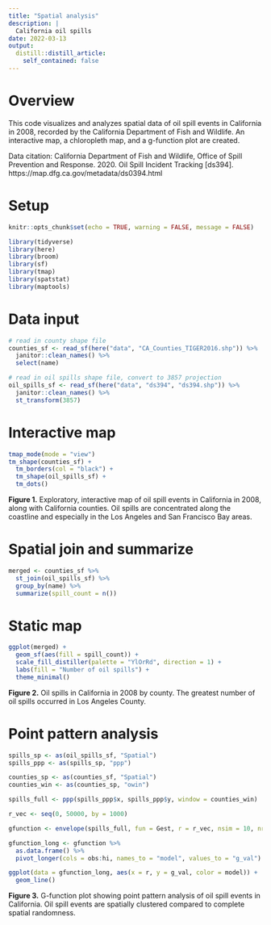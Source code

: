 ```yaml
---
title: "Spatial analysis"
description: |
  California oil spills
date: 2022-03-13
output:
  distill::distill_article:
    self_contained: false
---
```


# Overview

This code visualizes and analyzes spatial data of oil spill events in California in 2008, recorded by the California Department of Fish and Wildlife. An interactive map, a chloropleth map, and a g-function plot are created.

Data citation: California Department of Fish and Wildlife, Office of Spill Prevention and Response. 2020. Oil Spill Incident Tracking [ds394]. https://map.dfg.ca.gov/metadata/ds0394.html

# Setup

```r
knitr::opts_chunk$set(echo = TRUE, warning = FALSE, message = FALSE)

library(tidyverse)
library(here)
library(broom)
library(sf)
library(tmap)
library(spatstat)
library(maptools)
```

# Data input

```r
# read in county shape file
counties_sf <- read_sf(here("data", "CA_Counties_TIGER2016.shp")) %>% 
  janitor::clean_names() %>% 
  select(name)

# read in oil spills shape file, convert to 3857 projection
oil_spills_sf <- read_sf(here("data", "ds394", "ds394.shp")) %>% 
  janitor::clean_names() %>% 
  st_transform(3857)
```

# Interactive map

```r
tmap_mode(mode = "view")
tm_shape(counties_sf) +
  tm_borders(col = "black") +
  tm_shape(oil_spills_sf) +
  tm_dots()
```

**Figure 1.** Exploratory, interactive map of oil spill events in California in 2008, along with California counties. Oil spills are concentrated along the coastline and especially in the Los Angeles and San Francisco Bay areas.

# Spatial join and summarize

```r
merged <- counties_sf %>% 
  st_join(oil_spills_sf) %>% 
  group_by(name) %>% 
  summarize(spill_count = n())
```

# Static map

```r
ggplot(merged) +
  geom_sf(aes(fill = spill_count)) +
  scale_fill_distiller(palette = "YlOrRd", direction = 1) +
  labs(fill = "Number of oil spills") +
  theme_minimal()
```

**Figure 2.** Oil spills in California in 2008 by county. The greatest number of oil spills occurred in Los Angeles County.

# Point pattern analysis

```r
spills_sp <- as(oil_spills_sf, "Spatial")
spills_ppp <- as(spills_sp, "ppp")

counties_sp <- as(counties_sf, "Spatial")
counties_win <- as(counties_sp, "owin")

spills_full <- ppp(spills_ppp$x, spills_ppp$y, window = counties_win)

r_vec <- seq(0, 50000, by = 1000)

gfunction <- envelope(spills_full, fun = Gest, r = r_vec, nsim = 10, nrank = 2)

gfunction_long <- gfunction %>% 
  as.data.frame() %>% 
  pivot_longer(cols = obs:hi, names_to = "model", values_to = "g_val")

ggplot(data = gfunction_long, aes(x = r, y = g_val, color = model)) +
  geom_line()
```

**Figure 3.** G-function plot showing point pattern analysis of oil spill events in California. Oil spill events are spatially clustered compared to complete spatial randomness.